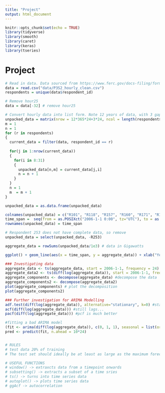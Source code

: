 ---
title: "Project"
output: html_document
---

```{r setup, include=FALSE}
knitr::opts_chunk$set(echo = TRUE)
library(tidyverse)
library(smooth)
library(caret)
library(keras)
library(tseries)
```

# Project

```{r}

# Read in data. Data sourced from https://www.ferc.gov/docs-filing/forms/form-714/data.asp?fbclid=IwAR3edmimq4-j8_wzt51Sj-uaSkt8__BZE36opiitB3AlN_f5TahcYfeSPJs
data = read.csv("data/P3S2_hourly_clean.csv")
respondents = unique(data$respondent_id)

# Remove hour25
data = data[-32] # remove hour25

# Convert hourly data into list form. Note 12 years of data, with 3 gap years in 2008, 2012 and 2016.
unpacked_data = matrix(nrow = 12*365*24+3*24, ncol = length(respondents))
m = 1
n = 1
for (r in respondents)
{
  current_data = filter(data, respondent_id == r)
  
  for(j in 1:nrow(current_data))
  {
    for(i in 8:31)
    {
      unpacked_data[n,m] = current_data[j,i] 
      n = n + 1
    }
  }
  n = 1
  m  = m + 1
}

unpacked_data = as.data.frame(unpacked_data)

colnames(unpacked_data) = c("R101", "R118", "R157", "R160", "R171", "R172", "R180", "R182", "R194", "R197", "R210", "R211", "R232", "R233", "R234", "R235", "R236", "R240", "R243", "R251", "R253", "R263", "R267", "R275")
time_span =  seq(from = as.POSIXct("2006-1-1 0:00", tz="UTC"), to = as.POSIXct("2017-12-31 23:00", tz="UTC"), by="hour")  
rownames(unpacked_data) = time_span

# Respondent 253 does not have complete data, so remove
unpacked_data = select(unpacked_data, -R253)

aggregate_data = rowSums(unpacked_data/1e3) # data in Gigawatts

ggplot() + geom_line(aes(x = time_span, y = aggregate_data)) + xlab("Year") + ylab("Demand (GW)") + ggtitle("Aggregate US Electricity Demand") + theme(plot.title = element_text(hjust = 0.5))

### Investigating data
aggregate_data <- ts(aggregate_data, start = 2006-1-1, frequency = 24)
aggregate_data2 <- ts(diff(log(aggregate_data)), start = 2006-1-1, frequency = 24)#make data into time series for R
aggregate_components <- decompose(aggregate_data) #decompose the data
aggregate_components2 <- decompose(aggregate_data2)
plot(aggregate_components) # plot the decomposition
plot(aggregate_components2)

### Further investigation for ARIMA Modelling
adf.test(diff(log(aggregate_data)), alternative="stationary", k=0) #stationary enough for ARIMA Modelling (taking the log removed unequal variance, taking the difference removes trend) Note with Keras we can model that though
acf(diff(log(aggregate_data))) #still lags...
pacf(diff(log(aggregate_data))) #pcf is much better

#fitting a bad ARIMA model
(fit <- arima(diff(log(aggregate_data)), c(0, 1, 1), seasonal = list(order = c(0, 1, 1), period = 24))) #need to do a grid search to find the best AIC for  (p,d,q)
pred <- predict(fit, n.ahead = 10*24)


# RULES
# test data 20% of training
# The test set should ideally be at least as large as the maximum forecast horizon required.

# USEFUL FUNCTIONS
# window() -> extraxcts data from a timepoint onwards
# subsetting() -> extracts a subset of a time sries
# ts() -> turns into time series data
# autoplot() -> plots time series data
# ggAcf -> autocorrelation

```
